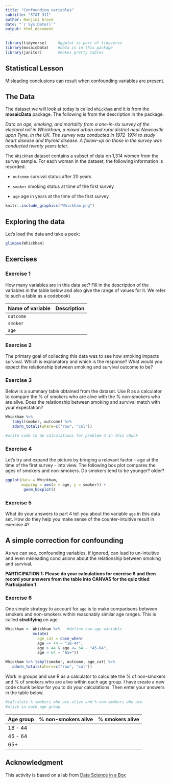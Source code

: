 ```yaml
---
title: "Confounding variables"
subtitle: "STAT 311"
author: Ranjini Grove
date: "`r Sys.Date()`"
output: html_document
---
```


```r

library(tidyverse)     #ggplot is part of tidyverse
library(mosaicData)    #data is in this package
library(janitor)       #makes pretty tables
```


## Statistical Lesson  

Misleading conclusions can result when confounding variables are present. 

## The Data 
 

The dataset we will look at today is called `Whickham` and it is from the **mosaicData** package. The following is from the description in the package.

*Data on age, smoking, and mortality from a one-in-six survey of the electoral roll in Whickham, a mixed urban and rural district near Newcastle upon Tyne, in the UK. The survey was conducted in 1972-1974 to study heart disease and thyroid disease. A follow-up on those in the survey was conducted twenty years later.*

The `Whickham` dataset contains a subset of data on 1,314 women from the survey sample. For each woman in the dataset, the following information is recorded.

 - `outcome` survival status after 20 years
 
 - `smoker` smoking status at time of the first survey
 
 - `age` age in years at the time of the first survey


```r
knitr::include_graphics("Whickham.png")
```


## Exploring the data

Let's load the data and take a peek:


```r
glimpse(Whickham)
```


## Exercises

### Exercise 1
   
How many variables are in this data set? Fill in the description of the variables in the table below and also give the range of values for it. We refer to such a table as a codebook)

|Name of variable | Description|
|---------------- | -----------|
|`outcome`        |            |
|`smoker`         |            |
|`age`            |            |

  
### Exercise 2

The primary goal of collecting this data was to see how smoking impacts survival. Which is explanatory and which is the response? What would you expect the relationship between smoking and survival outcome to be?

### Exercise 3

Below is a summary table obtained from the dataset. Use R as a calculator to compare the % of smokers who are alive with the % non-smokers who are alive.  Does the relationship between smoking and survival match with your expectation? 

```r
Whickham %>% 
   tabyl(smoker, outcome) %>% 
   adorn_totals(where=c("row", "col")) 


```
   
   

```r
#write code to do calculations for problem 4 in this chunk

```


### Exercise 4

Let's try and expand the picture by bringing a relevant factor - age at the time of the first survey - into view. The following box plot compares the ages of smokers and non-smokers. Do smokers tend to be younger? older?


```r

ggplot(data = Whickham, 
       mapping = aes(x = age, y = smoker)) + 
        geom_boxplot()

```


### Exercise 5

What do your answers to part 4 tell you about the variable `age` in this data set. How do they help you make sense of the counter-intuitive result in exercise 4?
 
  
  
## A simple correction for confounding

As we can see, confounding variables, if ignored, can lead to un-intuitive and even misleading conclusions about the relationship between smoking and survival. 

**PARTICIPATION 1: Please do your calculations for exercise 6 and then record your answers from the table into CANVAS for the quiz titled Participation 1**

### Exercise 6

One simple strategy to account for `age`  is to make comparisons between smokers and non-smokers within reasonably similar age ranges. This is called **stratifying** on age.


```r

Whickham <- Whickham %>%   #define new age variable
            mutate(
              age_cat = case_when(
              age <= 44 ~ "18-44",
              age > 44 & age <= 64 ~ "45-64",
              age > 64 ~ "65+"))

Whickham %>% tabyl(smoker, outcome, age_cat) %>%
   adorn_totals(where=c("row", "col"))

```

Work in groups and use R as a calculator to calculate the % of non-smokers and % of smokers who are alive within each age group. I have create a new code chunk below for you to do your calculations. Then enter your answers in the table below.

```r
#calculate % smokers who are alive and % non-smokers who are 
#alive in each age group

```


|Age group | % non-smokers alive | % smokers alive|
|----------|---------------------|----------------|
|18 - 44   |                     |                |
|45 - 64   |                     |                |
|65+       |                     |                |




## Acknowledgment 

This activity is based on a lab from [Data Science in a Box](https://datasciencebox.org/)